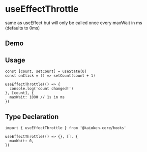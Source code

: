 
# useEffectThrottle
same as useEffect but will only be called once every maxWait in ms (defaults to 0ms)

## Demo
<UseEffectThrottleExample />

## Usage
```tsx
const [count, setCount] = useState(0)
const onClick = () => setCount(count + 1)

useEffectThrottle(() => {
  console.log('count changed!')
}, [count], {
  maxWait: 1000 // 1s in ms
})
```

## Type Declaration
```tsx twoslash
import { useEffectThrottle } from '@kaioken-core/hooks'

useEffectThrottle(() => {}, [], {
  maxWait: 0,
})
```
